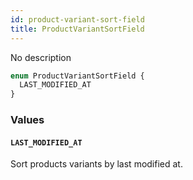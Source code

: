 ```yaml
---
id: product-variant-sort-field
title: ProductVariantSortField
---
```



No description

```graphql
enum ProductVariantSortField {
  LAST_MODIFIED_AT
}
```


### Values

#### `LAST_MODIFIED_AT` 

Sort products variants by last modified at.




